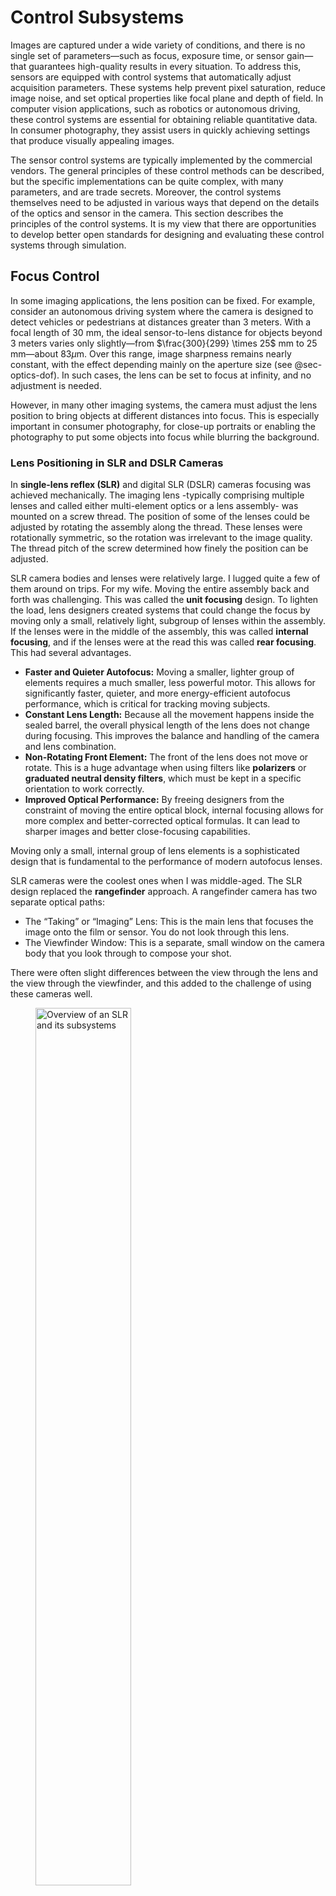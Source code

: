 # Control Subsystems {#sec-sensor-systems}

Images are captured under a wide variety of conditions, and there is no single set of parameters—such as focus, exposure time, or sensor gain—that guarantees high-quality results in every situation. To address this, sensors are equipped with control systems that automatically adjust acquisition parameters. These systems help prevent pixel saturation, reduce image noise, and set optical properties like focal plane and depth of field. In computer vision applications, such as robotics or autonomous driving, these control systems are essential for obtaining reliable quantitative data. In consumer photography, they assist users in quickly achieving settings that produce visually appealing images.

The sensor control systems are typically implemented by the commercial vendors. The general principles of these control methods can be described, but the specific implementations can be quite complex, with many parameters, and are trade secrets. Moreover, the control systems themselves need to be adjusted in various ways that depend on the details of the optics and sensor in the camera. This section describes the principles of the control systems. It is my view that there are opportunities to develop better open standards for designing and evaluating these control systems through simulation.

## Focus Control {#sec-focus-control}

In some imaging applications, the lens position can be fixed. For example, consider an autonomous driving system where the camera is designed to detect vehicles or pedestrians at distances greater than 3 meters. With a focal length of 30 mm, the ideal sensor-to-lens distance for objects beyond 3 meters varies only slightly—from $\frac{300}{299} \times 25$ mm to 25 mm—about $83 \mu \text{m}$. Over this range, image sharpness remains nearly constant, with the effect depending mainly on the aperture size (see @sec-optics-dof). In such cases, the lens can be set to focus at infinity, and no adjustment is needed.

However, in many other imaging systems, the camera must adjust the lens position to bring objects at different distances into focus. This is especially important in consumer photography, for close-up portraits or enabling the photography to put some objects into focus while blurring the background.

### Lens Positioning in SLR and DSLR Cameras {#sec-lens-positioning-slr}

In **single-lens reflex (SLR)** and digital SLR (DSLR) cameras focusing was achieved mechanically. The imaging lens -typically comprising multiple lenses and called either multi-element optics or a lens assembly- was mounted on a screw thread. The position of some of the lenses could be adjusted by rotating the assembly along the thread. These lenses were rotationally symmetric, so the rotation was irrelevant to the image quality. The thread pitch of the screw determined how finely the position can be adjusted.

SLR camera bodies and lenses were relatively large. I lugged quite a few of them around on trips. For my wife. Moving the entire assembly back and forth was challenging. This was called the **unit focusing** design. To lighten the load, lens designers created systems that could change the focus by moving only a small, relatively light, subgroup of lenses within the assembly. If the lenses were in the middle of the assembly, this was called **internal focusing**, and if the lenses were at the read this was called **rear focusing**. This had several advantages.

-   **Faster and Quieter Autofocus:** Moving a smaller, lighter group of elements requires a much smaller, less powerful motor. This allows for significantly faster, quieter, and more energy-efficient autofocus performance, which is critical for tracking moving subjects.
-   **Constant Lens Length:** Because all the movement happens inside the sealed barrel, the overall physical length of the lens does not change during focusing. This improves the balance and handling of the camera and lens combination.
-   **Non-Rotating Front Element:** The front of the lens does not move or rotate. This is a huge advantage when using filters like **polarizers** or **graduated neutral density filters**, which must be kept in a specific orientation to work correctly.
-   **Improved Optical Performance:** By freeing designers from the constraint of moving the entire optical block, internal focusing allows for more complex and better-corrected optical formulas. It can lead to sharper images and better close-focusing capabilities.

Moving only a small, internal group of lens elements is a sophisticated design that is fundamental to the performance of modern autofocus lenses.

::: {#sensor-slr .callout-note collapse="true" title="Single-lens reflex"}
SLR cameras were the coolest ones when I was middle-aged. The SLR design replaced the **rangefinder** approach. A rangefinder camera has two separate optical paths:

-   The "Taking" or "Imaging" Lens: This is the main lens that focuses the image onto the film or sensor. You do not look through this lens.
-   The Viewfinder Window: This is a separate, small window on the camera body that you look through to compose your shot.

There were often slight differences between the view through the lens and the view through the viewfinder, and this added to the challenge of using these cameras well.

![Overview of an SLR and its subsystems](images/sensors/03-sensor-slr.png){#fig-sensor-slr width="60%"}

The SLR breakthrough was that it used a single optical path through the lens assembly for view finding, autofocus, and capturing the image (hence, "single lens"). The light after the lens assembly would pass through a beam splitter, which directs about 70% of the light to the viewfinder and the rest to the autofocus subsystem. The beam splitter usually takes the form of a semi-transparent "reflex" mirror. When it was time to capture the image, the mirror would be moved out of the light path allowing all the light to form an image on the film (SLR) or digital sensor (DSLR) (@fig-sensor-slr).

The SLR design also lets the user separately control the size of the aperture, and this has an impact on the depth of field (@sec-optics-dof). An advantage of the SLR design is that you can see the depth of field narrow or increase in the viewfinder of the SLR design.
:::

### Lens Positioning in Mobile Devices {#sec-lens-positioning-mobile}

Smartphones and other compact devices required a different approach due to space constraints. These cameras also use multi-element lenses, but they are much smaller. Focus is commonly controlled by a voice coil motor (VCM), which is reliable, inexpensive, and widely used in the industry (@fig-sensor-vcm).

![Cell phone optics. The optics themselves are very compact but still multi-element. The position of the optics is usually controlled by a voice-coil motor.](images/sensors/03-sensor-vcm.png){#fig-sensor-vcm width="60%"}

There is also a growing market for lens positioning using Micro-Electro-Mechanical Systems (MEMS) devices. MEMS actuators offer advantages such as low power consumption, fast response, and miniaturization, making them attractive for mobile imaging systems.

![A video showing lens assembly position controlled by a MEMS device.](videos/sensors/MEMS-autofocus.mov){#fig-sensor-mems width="70%"}

Conceptually, autofocus methods share similarities with techniques for estimating object distance. Both rely on understanding the optical light field (@sec-optical-lightfield). While the implementation of autofocus algorithms has evolved significantly in recent years, the underlying physical principles remain the same. We begin with the classic autofocus mechanism and then describe more recent implementations that are integrated directly into CMOS sensors.

<!-- liquid lens callout here? -->

### Phase Detection Autofocus (PDAF) {#sec-phasedetection-autofocus}

@fig-focusprinciples-classic shows a system for phase detection autofocus (PDAF). It illustrates the rays from a small object, near the lens, on the principal optical axis (horizontal black line). Because the point is reasonably close, the incident light field rays are diverging. The rays incident at the top of the aperture are shown as red and those at the bottom as green. If the point is brought to a good focuse, these rays will converge to a small spot on the sensor. The autofocus system shown here, which uses a mirror to send the rays to a pair of detectors, is designed to measure whether the rays from the top and bottom of the lens will meet at the sensor.

![Phase detection autofocus, as invented in the 1970s.](images/sensors/03-focusprinciples-2.png){#fig-focusprinciples-classic width="60%"}

In this design, a mirror behind the main lens directs the rays from the top and bottom of the lens to two separate microlenses. Each microlens focuses the rays onto a linear sensor array. The microlens and sensor positions are arranged so that when the image is in focus, both the light arriving at both linear arrays will be centered. If that is the case, we have good focus. The system might then move the mirror out of the way, allowing the sensor to capture the image.

If the image is out of focus, the rays from the top and bottom of the lens are displaced from the centers of their respective arrays. The relative position of the rays in the two arrays provides information about the defocus. The distance between these positions—called the phase difference—indicates how the lens needs to be adjusted to achieve focus. The autofocus subsystem uses this information to move the lens and bring the image into focus. This method, known as **phase detection autofocus (PDAF)**, became a key feature in single-lens reflex (SLR) cameras.

However, this approach has limitations. The mirror, microlenses, and sensor arrays form a relatively large and complex mechanical system, making it unsuitable for compact devices like smartphones. Also, this system only allows either focusing or image capture at one time, not both simultaneously. Later technologies addressed these issues.

::: {#sensor-phasedetect-autofocus .callout-note collapse="false" title="Phase detection autofocus: Commercialization"}
Phase detection autofocus (PDAF) for SLR cameras was pioneered by Honeywell, which patented the core concepts in the 1970s (U.S. Patents 3,875,401 and 4,185,191). Their design used a beam-splitting rangefinder rather than a flip mirror.

The first commercial SLR with PDAF was the Minolta Maxxum 7000 (α-7000 in Japan), released in 1985. It integrated in-body PDAF and motorized lens control, using phase differences detected by two 1D sensors to drive lens adjustments.

Leica had previously patented a different autofocus method based on contrast detection, which they licensed to Minolta. However, Minolta found it slow and unreliable, so they used a phase detection approach instead—without a proper license from Honeywell. Honeywell sued and won a [substantial award](https://www.nytimes.com/1992/02/12/business/honeywell-minolta-dispute-teaches-conflicting-lessons.html).
:::

### Dual Pixel Autofocus (DPAF) {#sec-dualpixel-autofocus}

The phase detection autofocus subsystem is difficult to fit within the cell phone form factor. Consequently, vendors tried a number of other methods. These were mainly based on estimating the contrast of the image through the lens and sensor, an approach called **contrast detection autofocus (CDAF)**. An in focus image should have a sharp edge, and CDAF methods would hunt for a lens position to increase edge contrast. There are no principled measurements that guide how to move the lens based on contrast, and the method struggles with noisy and low light images. Thus, the method was relatively slow. Other techniques were also investigated using time-of-flight technology (@sec-sensors-tof) to measure distance to objects in the field of view, and some of these continue to be used.

But in 2014 a method emerged based on the same principles as phase detection; the method could be directly integrated into the CMOS sensor! This technique, **dual pixel autofocus (DPAF)**, is now widely used by most vendors. The CMOS integration places two photodiodes underneath all or at least some microlenses (@fig-sensor-dpaf). When acquiring an image, the voltages from the two photodiodes are summed and readout. During the autofocus operation, however, the voltages from the two photodiodes are compared.

![Dual pixel autofocus sensor design.](images/sensors/03-sensor-dpaf.png){#fig-sensor-dpaf width="80%"}

::: {#sensor-dpaf .callout-note collapse="true" title="Dual pixel autofocus: Canon"}
<!-- CHATGPT:  FISE-Sensor/Phase Detection Autofocus -->

Canon **introduced DPAF** with the **EOS 70D in 2013**, building on earlier hybrid PDAF/live-view systems like the EOS 650D/T4i-D. This technology is now widespread, with vendors from Sony to Omnivision both shipping sensors with **two photodiodes under one microlens**. This enables on-sensor phase detection and fast, smooth autofocus—especially for video (\[usa.canon.com\]\[2\]).
:::

The logic of the design is based on understanding the optical light field. Consider some pixels near the center of the sensor array. The rays from the left and right sides of the lens arrive at the pixel at a two different angles. If we trace these rays through the microlens, we can see that they would end up on different sides of the silicon substrate. By placing two photodiodes in the substrate, say on the left and right side of the pixel, we estimate the optical light field from the left and right side of the lens.

If the image is in good focus at the sensor, the signals encoded by the two photodiodes will be the same, apart from noise. Thus, if we plot the intensity of the response of the left and right photodiodes, they will be the same. But if the focus is off, the rays from the left and right side of the lens will not be encoded by the same pixel. Instead, the rays from the left and right side of the optical light field will be spread out (defocus) and shifted different pixels. Because of their angles the rays from this point will tend to be on the photodiodes on the left on one side and they will be blurred and shifted to the photodiodes on the right on the other side. The same will be true for other nearby points. Thus, the response of the photodiodes on the left and right side will be shifted copies of one another. This shift has the same information as the shift in the PDAF method; it provides information about the size and direction of the defocus.

![Shift from defocus. Needs work. Also, could do it with the Chess Set image and true light field simulation. t_cameraLightField.](images/sensors/03-sensors-lf-shift.png){#fig-sensor-lf-shift width="80%"}

Using multiple photodiodes under a single microlens recovers some information about the optical light field -the left and right subpixels measure rays from different sides of the imaging lens. This raises the idea that we might be able to extend this idea to estimate more about the optical light field. Also, if we had such light field sensor, what could we do with it (@sec-sensors-lightfield)?

## Exposure Control {#sec-exposure-control}

To capture a high-quality image, the exposure must be set so that dark regions of the scene generate enough electrons to rise above the sensor’s noise floor, while bright regions remain within the pixel’s full well capacity (@sec-wellcapacity-dynamicrange). Poor exposure control leads to two main problems. If the exposure time is too short, pixels in dark areas collect very few electrons—sometimes fewer than the noise level. Even with a low-noise camera, the inherent Poisson noise means that a small number of electrons results in a low signal-to-noise ratio (for example, with a mean of 4 electrons, the standard deviation is 2, so SNR is only 2). On the other hand, if the exposure time is too long, pixels in bright areas can fill their electron wells and become **saturated**—all higher scene intensities are recorded at the same maximum value. Proper exposure control adjusts acquisition parameters so that the scene’s dynamic range fits within the sensor’s dynamic range, avoiding both excessive noise and saturation.

Two image system parameters control the match: the lens aperture size and the exposure duration. Increasing the aperture raises the intensity level of the irradiance at the sensor.  Extending the exposure duration allows the sensor to convert more photons into electrons. A numerical summary of the aperture diameter and exposure duration is called the [**exposure value**](https://en.wikipedia.org/wiki/Exposure_value).  It has the simple formula

$$
EV = \log_{2}(\frac{F^2}{T}) = 2 \log_{2}(F) - \log_{2}(T)
$$ {#eq-exposure-value}

where $F$ is the f-number and $T$ is the exposure duration.  Notice that the $EV$ is 0 when the f-number is 1 and the exposure duration is 1 sec. The exposure value decreases as the exposure duration increases or the aperture increases.

In film cameras, when each exposure of the film was expensive, separate devices might measure the the general light level and guide the user to set the aperture and exposure. With electronic systems, however, the scene intensity level could be measured by acquisitions through the sensor prior to acquiring the final image. 

Conversely, 

### Exposure Value {#sec--exposure-value}

### Exposure Bracketing {#sec-exposure-bracketing}

### Burst Photography {#sec-burst-photography}

Google but others. Multiple capture.